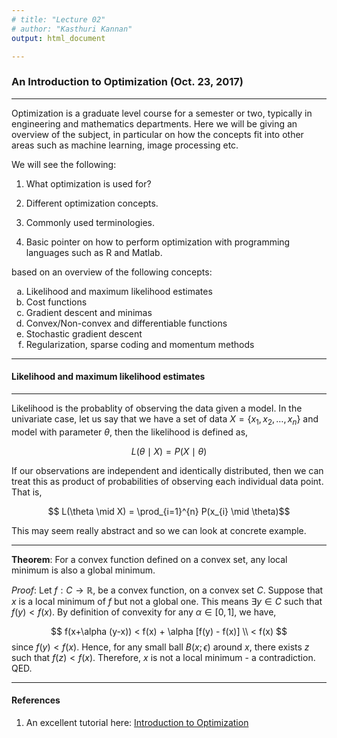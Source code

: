 ```yaml
---
# title: "Lecture 02"
# author: "Kasthuri Kannan"
output: html_document

---
```


### An Introduction to Optimization (Oct. 23, 2017)

---

Optimization is a graduate level course for a semester or two, typically in engineering and mathematics departments. Here we will be giving an overview of the subject, in particular on how the concepts fit into other areas such as machine learning, image processing etc.

We will see the following:

1. What optimization is used for?

2. Different optimization concepts.

3. Commonly used terminologies.

4. Basic pointer on how to perform optimization with programming languages such as R and Matlab.

based on an overview of the following concepts:

a. Likelihood and maximum likelihood estimates
b. Cost functions
c. Gradient descent and minimas
d. Convex/Non-convex and differentiable functions
e. Stochastic gradient descent
f. Regularization, sparse coding and momentum methods

---

#### Likelihood and maximum likelihood estimates

---

Likelihood is the probablity of observing the data given a model. In the univariate case, let us say that we have a set of data $X = \{x_1,x_2,\dots,x_n\}$ and model with parameter $\theta$, then the likelihood is defined as,

$$ L(\theta \mid X) = P(X \mid \theta)$$

If our observations are independent and identically distributed, then we can treat this as product of probabilities of observing each individual data point. That is,

$$ L(\theta \mid X) = \prod_{i=1}^{n} P(x_{i} \mid \theta)$$

This may seem really abstract and so we can look at concrete example.

---

**Theorem**: For a convex function defined on a convex set, any local minimum is also a global minimum.

_Proof_: Let $f:C \rightarrow \mathbb{R}$, be a convex function, on a convex set $C$. Suppose that $x$ is a local minimum of $f$ but not a global one. This means $\exists y \in C$ such that $f(y) < f(x)$. By definition of convexity for any $\alpha \in [0,1]$, we have,

$$ f(x+\alpha (y-x)) < f(x) + \alpha [f(y) - f(x)] \\
 < f(x) 
$$
since $f(y) < f(x)$. Hence, for any small ball $B(x;\epsilon)$ around $x$, there exists $z$ such that $f(z) < f(x)$. Therefore, $x$ is not a local minimum - a contradiction. QED.


---

#### References

1. An excellent tutorial here: [Introduction to Optimization](https://www.youtube.com/watch?v=PoTpmjvHxlg)